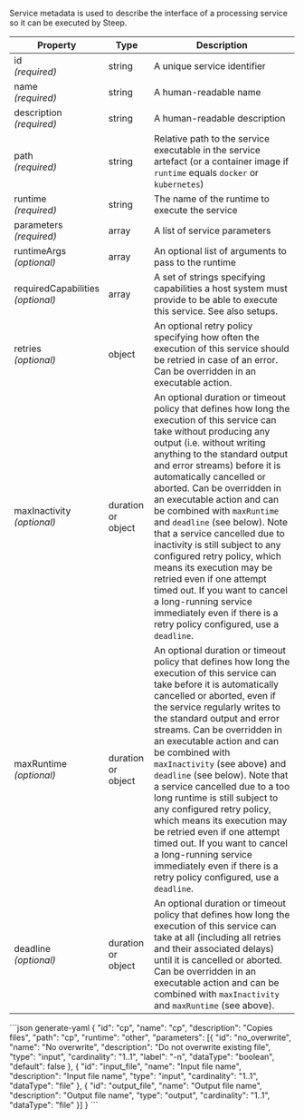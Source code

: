 Service metadata is used to describe the interface of a processing service so
it can be executed by Steep.

| Property                               | Type   | Description
| -------------------------------------- | ------ | -----------
| id<br/>*(required)*                    | string | A unique service identifier
| name<br/>*(required)*                  | string | A human-readable name
| description<br/>*(required)*           | string | A human-readable description
| path<br/>*(required)*                  | string | Relative path to the service executable in the service artefact (or a container image if `runtime` equals `docker` or `kubernetes`)
| runtime<br/>*(required)*               | string | The name of the <DocsLink href="#runtimes">runtime</DocsLink> to execute the service
| parameters<br/>*(required)*            | array  | A list of <DocsLink href="#service-parameters">service parameters</DocsLink>
| runtimeArgs<br/>*(optional)*           | array  | An optional list of <DocsLink href="#runtime-arguments">arguments</DocsLink> to pass to the runtime
| requiredCapabilities<br/>*(optional)*  | array  | A set of strings specifying capabilities a host system must provide to be able to execute this service. See also <DocsLink href="#setups">setups</DocsLink>.
| retries<br/>*(optional)*               | object | An optional <DocsLink href="#retry-policies">retry policy</DocsLink> specifying how often the execution of this service should be retried in case of an error. Can be overridden in an <DocsLink href="#execute-actions">executable action</DocsLink>.
| maxInactivity<br/>*(optional)*         | <DocsLink href="#durations">duration</DocsLink> or object | An optional <DocsLink href="#durations">duration</DocsLink> or <DocsLink href="#timeout-policies">timeout policy</DocsLink> that defines how long the execution of this service can take without producing any output (i.e. without writing anything to the standard output and error streams) before it is automatically cancelled or aborted. Can be overridden in an <DocsLink href="#execute-actions">executable action</DocsLink> and can be combined with `maxRuntime` and `deadline` (see below). Note that a service cancelled due to inactivity is still subject to any configured <DocsLink href="#retry-policies">retry policy</DocsLink>, which means its execution may be retried even if one attempt timed out. If you want to cancel a long-running service immediately even if there is a retry policy configured, use a `deadline`.
| maxRuntime<br/>*(optional)*            | <DocsLink href="#durations">duration</DocsLink> or object | An optional <DocsLink href="#durations">duration</DocsLink> or <DocsLink href="#timeout-policies">timeout policy</DocsLink> that defines how long the execution of this service can take before it is automatically cancelled or aborted, even if the service regularly writes to the standard output and error streams. Can be overridden in an <DocsLink href="#execute-actions">executable action</DocsLink> and can be combined with `maxInactivity` (see above) and `deadline` (see below). Note that a service cancelled due to a too long runtime is still subject to any configured <DocsLink href="#retry-policies">retry policy</DocsLink>, which means its execution may be retried even if one attempt timed out. If you want to cancel a long-running service immediately even if there is a retry policy configured, use a `deadline`.
| deadline<br/>*(optional)*              | <DocsLink href="#durations">duration</DocsLink> or object | An optional <DocsLink href="#durations">duration</DocsLink> or <DocsLink href="#timeout-policies">timeout policy</DocsLink> that defines how long the execution of this service can take at all (including all retries and their associated delays) until it is cancelled or aborted. Can be overridden in an <DocsLink href="#execute-actions">executable action</DocsLink> and can be combined with `maxInactivity` and `maxRuntime` (see above).

<CodeContainer title="Example">
```json generate-yaml
{
  "id": "cp",
  "name": "cp",
  "description": "Copies files",
  "path": "cp",
  "runtime": "other",
  "parameters": [{
    "id": "no_overwrite",
    "name": "No overwrite",
    "description": "Do not overwrite existing file",
    "type": "input",
    "cardinality": "1..1",
    "label": "-n",
    "dataType": "boolean",
    "default": false
  }, {
    "id": "input_file",
    "name": "Input file name",
    "description": "Input file name",
    "type": "input",
    "cardinality": "1..1",
    "dataType": "file"
  }, {
    "id": "output_file",
    "name": "Output file name",
    "description": "Output file name",
    "type": "output",
    "cardinality": "1..1",
    "dataType": "file"
  }]
}
```
</CodeContainer>
